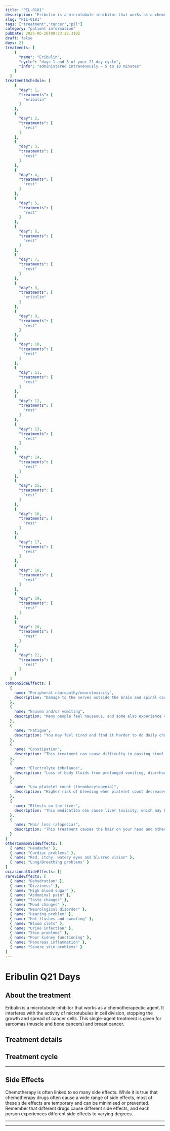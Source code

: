 ```yaml
---
title: "PIL-0181"
description: "Eribulin is a microtubule inhibitor that works as a chemotherapeutic agent. It interferes with the activity of microtubules in cell division, stopping the growth and spread of cancer cells. This single-agent treatment is given for sarcomas (muscle and bone cancers) and breast cancer."
slug: "PIL-0181"
tags: ["treatment","cancer","pil"]
category: "patient information"
pubDate: 2025-06-20T09:23:28.310Z
draft: false
days: 21
treatments: [
    {
      "name": "Eribulin",
      "cycle": "days 1 and 8 of your 21-day cycle",
      "info": "administered intravenously ~ 5 to 10 minutes"
    }
  ]
treatmentSchedule: [
    {
      "day": 1,
      "treatments": [
        "eribulin"
      ]
    },
    {
      "day": 2,
      "treatments": [
        "rest"
      ]
    },
    {
      "day": 3,
      "treatments": [
        "rest"
      ]
    },
    {
      "day": 4,
      "treatments": [
        "rest"
      ]
    },
    {
      "day": 5,
      "treatments": [
        "rest"
      ]
    },
    {
      "day": 6,
      "treatments": [
        "rest"
      ]
    },
    {
      "day": 7,
      "treatments": [
        "rest"
      ]
    },
    {
      "day": 8,
      "treatments": [
        "eribulin"
      ]
    },
    {
      "day": 9,
      "treatments": [
        "rest"
      ]
    },
    {
      "day": 10,
      "treatments": [
        "rest"
      ]
    },
    {
      "day": 11,
      "treatments": [
        "rest"
      ]
    },
    {
      "day": 12,
      "treatments": [
        "rest"
      ]
    },
    {
      "day": 13,
      "treatments": [
        "rest"
      ]
    },
    {
      "day": 14,
      "treatments": [
        "rest"
      ]
    },
    {
      "day": 15,
      "treatments": [
        "rest"
      ]
    },
    {
      "day": 16,
      "treatments": [
        "rest"
      ]
    },
    {
      "day": 17,
      "treatments": [
        "rest"
      ]
    },
    {
      "day": 18,
      "treatments": [
        "rest"
      ]
    },
    {
      "day": 19,
      "treatments": [
        "rest"
      ]
    },
    {
      "day": 20,
      "treatments": [
        "rest"
      ]
    },
    {
      "day": 21,
      "treatments": [
        "rest"
      ]
    }
  ]
commonSideEffects: [
  {
    name: "Peripheral neuropathy/neurotoxicity",
    description: "Damage to the nerves outside the brain and spinal cord. The usual symptoms are numbness, tingling, and weakness in the extremities like hands and feet."
  },
  {
    name: "Nausea and/or vomiting",
    description: "Many people feel nauseous, and some also experience vomiting. Can be managed or reduced with medication."
  },
  {
    name: "Fatigue",
    description: "You may feel tired and find it harder to do daily chores/activities. It may be physical, emotional and mental exhaustion."
  },
  {
    name: "Constipation",
    description: "This treatment can cause difficulty in passing stool."
  },
  {
    name: "Electrolyte imbalance",
    description: "Loss of body fluids from prolonged vomiting, diarrhoea and sweating can cause an electrolyte imbalance."
  },
  {
    name: "Low platelet count (thrombocytopenia)",
    description: "Higher risk of bleeding when platelet count decreases."
  },
  {
    name: "Effects on the liver",
    description: "This medication can cause liver toxicity, which may be monitored with blood tests."
  },
  {
    name: "Hair loss (alopecia)",
    description: "This treatment causes the hair on your head and other body parts to fall. In most cases, hair loss is temporary."
  }
]
otherCommonSideEffects: [
  { name: "Headache" },
  { name: "Cardiac problems" },
  { name: "Red, itchy, watery eyes and blurred vision" },
  { name: "Lung/Breathing problems" }
]
occasionalSideEffects: []
rareSideEffects: [
  { name: "Dehydration" },
  { name: "Dizziness" },
  { name: "High blood sugar" },
  { name: "Abdominal pain" },
  { name: "Taste changes" },
  { name: "Mood changes" },
  { name: "Neurological disorder" },
  { name: "Hearing problem" },
  { name: "Hot flushes and sweating" },
  { name: "Blood clots" },
  { name: "Urine infection" },
  { name: "Skin problems" },
  { name: "Poor kidney functioning" },
  { name: "Pancreas inflammation" },
  { name: "Severe skin problems" }
]
---
```


# Eribulin Q21 Days

## About the treatment

Eribulin is a microtubule inhibitor that works as a chemotherapeutic agent. It interferes with the activity of microtubules in cell division, stopping the growth and spread of cancer cells. This single-agent treatment is given for sarcomas (muscle and bone cancers) and breast cancer.

## Treatment details

<LegendGrid treatments={treatments} />

## Treatment cycle

<TreatmentCycleGrid treatmentSchedule={treatmentSchedule} />

<hr class="py-0 border-t-[0.5px] border-gray-500" />

## Side Effects

Chemotherapy is often linked to so many side effects. While it is true that chemotherapy drugs often cause a wide range of side effects, most of these side effects are temporary and can be minimised or prevented. Remember that different drugs cause different side effects, and each person experiences different side effects to varying degrees.

<CommonSideEffects commonSideEffects={commonSideEffects} />
<OtherCommonSideEffects otherCommonSideEffects={otherCommonSideEffects} />
<OccasionalSideEffects occasionalSideEffects={occasionalSideEffects} />
<RareSideEffects rareSideEffects={rareSideEffects} />

<hr class="py-0 border-t-[0.5px] border-gray-500" />

<SafeHandlingAccordion />
<GeneralPrecautionsAccordion />
<LifestyleSafetyAccordion />

<hr class="py-0 border-t-[0.5px] border-gray-500" />

<HealthcareTeamContact />

